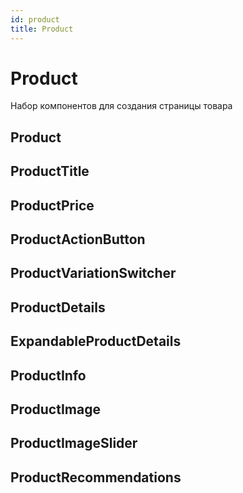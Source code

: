 ```yaml
---
id: product
title: Product
---
```



# Product
Набор компонентов для создания страницы товара

## Product
<Description name="Product" />
<PropsTable name="Product" />

## ProductTitle
<Description name="ProductTitle" />
<PropsTable name="ProductTitle" />

## ProductPrice
<Description name="ProductPrice" />
<PropsTable name="ProductPrice" />

## ProductActionButton
<Description name="ProductActionButton" />
<PropsTable name="ProductActionButton" />

## ProductVariationSwitcher
<Description name="ProductVariationSwitcher" />
<PropsTable name="ProductVariationSwitcher" />

## ProductDetails
<Description name="ProductDetails" />
<PropsTable name="ProductDetails" />

## ExpandableProductDetails
<Description name="ExpandableProductDetails" />
<PropsTable name="ExpandableProductDetails" />

## ProductInfo
<Description name="ProductInfo" />
<PropsTable name="ProductInfo" />

## ProductImage
<Description name="ProductImage" />
<PropsTable name="ProductImage" />

## ProductImageSlider
<Description name="ProductImageSlider" />
<PropsTable name="ProductImageSlider" />

## ProductRecommendations
<Description name="ProductRecommendations" />
<PropsTable name="ProductRecommendations" />
